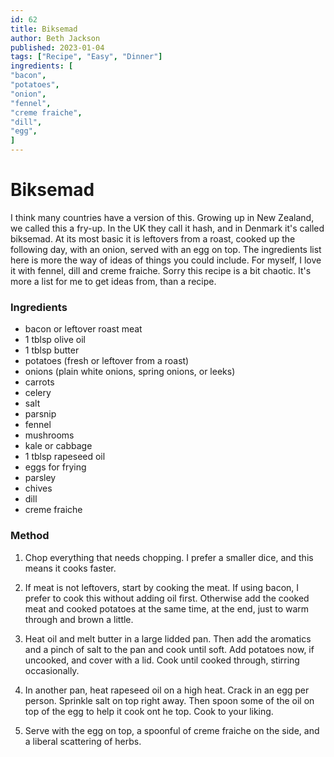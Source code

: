 ```yaml
---
id: 62
title: Biksemad
author: Beth Jackson
published: 2023-01-04
tags: ["Recipe", "Easy", "Dinner"]
ingredients: [
"bacon",
"potatoes",
"onion",
"fennel",
"creme fraiche",
"dill",
"egg",
]
---
```


# Biksemad

<BlogTextWrapper>

I think many countries have a version of this. Growing up in New Zealand, we called this a fry-up. In the UK they call it hash, and in Denmark it's called biksemad. At its most basic it is leftovers from a roast, cooked up the following day, with an onion, served with an egg on top. The ingredients list here is more the way of ideas of things you could include. For myself, I love it with fennel, dill and creme fraiche. Sorry this recipe is a bit chaotic. It's more a list for me to get ideas from, than a recipe.

</BlogTextWrapper>

<BlogTextWrapper>

### Ingredients

- bacon or leftover roast meat
- 1 tblsp olive oil
- 1 tblsp butter
- potatoes (fresh or leftover from a roast)
- onions (plain white onions, spring onions, or leeks)
- carrots
- celery
- salt
- parsnip
- fennel
- mushrooms
- kale or cabbage
- 1 tblsp rapeseed oil
- eggs for frying
- parsley
- chives
- dill
- creme fraiche

</BlogTextWrapper>

<BlogTextWrapper>

### Method

1. Chop everything that needs chopping. I prefer a smaller dice, and this means it cooks faster.

2. If meat is not leftovers, start by cooking the meat. If using bacon, I prefer to cook this without adding oil first. Otherwise add the cooked meat and cooked potatoes at the same time, at the end, just to warm through and brown a little.

3. Heat oil and melt butter in a large lidded pan. Then add the aromatics and a pinch of salt to the pan and cook until soft. Add potatoes now, if uncooked, and cover with a lid. Cook until cooked through, stirring occasionally.

4. In another pan, heat rapeseed oil on a high heat. Crack in an egg per person. Sprinkle salt on top right away. Then spoon some of the oil on top of the egg to help it cook ont he top. Cook to your liking.

5. Serve with the egg on top, a spoonful of creme fraiche on the side, and a liberal scattering of herbs.

</BlogTextWrapper>

<ClickableTags tags={tags} />
